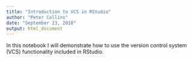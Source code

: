 ```yaml
---
title: "Introduction to VCS in RStudio"
author: "Peter Collins"
date: "September 23, 2018"
output: html_document
---
```


In this notebook I will demonstrate how to use the version control system (VCS) functionality included in RStudio.